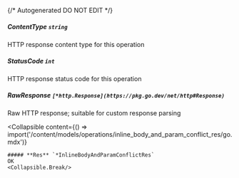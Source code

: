 {/* Autogenerated DO NOT EDIT  */}

##### **ContentType** `string`
HTTP response content type for this operation

##### **StatusCode** `int`
HTTP response status code for this operation

##### **RawResponse** `[*http.Response](https://pkg.go.dev/net/http#Response)`
Raw HTTP response; suitable for custom response parsing

<Collapsible
    content={() => import('/content/models/operations/inline_body_and_param_conflict_res/go.mdx')}
>
    ##### **Res** `*InlineBodyAndParamConflictRes`
    OK
    <Collapsible.Break/>
</Collapsible>

